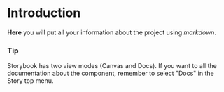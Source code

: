 

<Meta title="Introduction" />

# Introduction

**Here** you will put all your information about the project using _markdown_.

### Tip

Storybook has two view modes (Canvas and Docs). If you want to all the documentation about the component, remember to
select "Docs" in the Story top menu.
